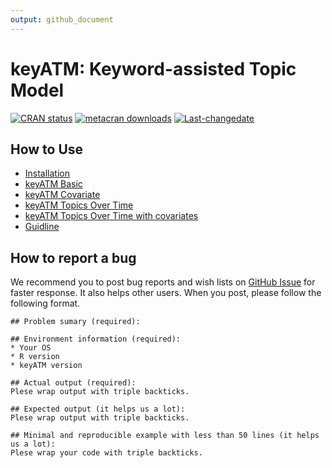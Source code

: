 ```yaml
---
output: github_document
---
```


# keyATM: Keyword-assisted Topic Model

<!-- badges: start -->
[![CRAN status](https://www.r-pkg.org/badges/version/keyATM)](https://CRAN.R-project.org/package=keyATM)
[![metacran downloads](https://cranlogs.r-pkg.org/badges/grand-total/keyATM)](https://cran.r-project.org/package=keyATM)
[![Last-changedate](https://img.shields.io/badge/last%20change-`r gsub('-', '--', Sys.Date())`-yellowgreen.svg)](/commits/master)
<!-- badges: end -->


## How to Use
* [Installation](articles/pkgdown_examples/Installation.html)
* [keyATM Basic](articles/pkgdown_examples/keyATM_basic.html)
* [keyATM Covariate](articles/pkgdown_examples/keyATM_cov.html)
* [keyATM Topics Over Time](articles/pkgdown_examples/keyATM_tot.html)
* [keyATM Topics Over Time with covariates](articles/pkgdown_examples/keyATM_totcov.html)
* [Guidline](articles/pkgdown_examples/guidline.html)

## How to report a bug
We recommend you to post bug reports and wish lists on [GitHub Issue](https://github.com/Shusei-E/keyATM/issues) for faster response. It also helps other users. When you post, please follow the following format. 

```
## Problem sumary (required):

## Environment information (required):
* Your OS
* R version
* keyATM version

## Actual output (required):
Plese wrap output with triple backticks.

## Expected output (it helps us a lot):
Plese wrap output with triple backticks.

## Minimal and reproducible example with less than 50 lines (it helps us a lot):
Plese wrap your code with triple backticks.

```


